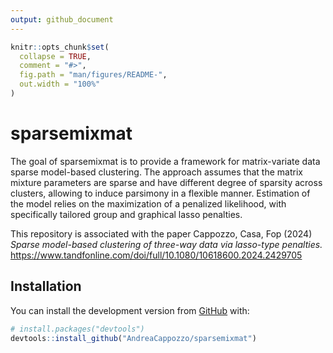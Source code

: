 ```yaml
---
output: github_document
---
```


<!-- README.md is generated from README.Rmd. Please edit that file -->

```r
knitr::opts_chunk$set(
  collapse = TRUE,
  comment = "#>",
  fig.path = "man/figures/README-",
  out.width = "100%"
)
```

# sparsemixmat

<!-- badges: start -->
<!-- badges: end -->

The goal of sparsemixmat is to provide a framework for matrix-variate data sparse model-based clustering. The approach assumes that the matrix mixture parameters are sparse and have different degree of sparsity across clusters, allowing to induce parsimony in a flexible manner. Estimation of the model relies on the maximization of a penalized likelihood, with specifically tailored group and graphical lasso penalties. 

This repository is associated with the paper Cappozzo, Casa, Fop (2024) *Sparse model-based clustering of three-way data via lasso-type penalties.* [https://www.tandfonline.com/doi/full/10.1080/10618600.2024.2429705](https://www.tandfonline.com/doi/full/10.1080/10618600.2024.2429705)

## Installation

You can install the development version from [GitHub](https://github.com/) with:

``` r
# install.packages("devtools")
devtools::install_github("AndreaCappozzo/sparsemixmat")
```